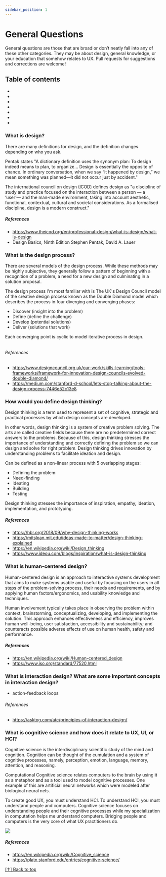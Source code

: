 ```yaml
---
sidebar_position: 1
---
```



# General Questions

General questions are those that are broad or don’t neatly fall into any of these other categories. They may be about design, general knowledge, or your education that somehow relates to UX. Pull requests for suggestions and corrections are welcome!

## Table of contents

- <Question question='What is design?' />
- <Question question='What is the design process?' />
- <Question question='How would you define design thinking?' />
- <Question question='What is human-centered design?' />
- <Question question='What is interaction design? What are some important concepts in interaction design?' />
- <Question question='What is cognitive science and how does it relate to UX, UI, or HCI?' />
- <Question question='How did your education prepare you for this job' />

### What is design?

There are many definitions for design, and the definition changes depending on who you ask.

Pentak states "A dictionary
definition uses the synonym plan: To design indeed means
to plan, to organize... Design is essentially the opposite of chance. In ordinary conversation, when we say “it happened by design,” we mean something was planned—it did not occur just by accident."

The international council on design (ICOD) defines design as "a discipline of study and practice focused on the interaction between a person — a ‘user’— and the man-made environment, taking into account aesthetic, functional, contextual, cultural and societal considerations. As a formalised discipline, design is a modern construct."

##### References

- https://www.theicod.org/en/professional-design/what-is-design/what-is-design
- Design Basics, Ninth Edition Stephen Pentak, David A. Lauer

### What is the design process?

There are several models of the design process. While these methods may be highly subjective, they generally follow a pattern of beginning with a recognition of a problem, a need for a new design and culminating in a solution proposal.

The design process I'm most familiar with is The UK's Design Council model of the creative design process known as the Double Diamond model which describes the process in four diverging and converging phases:

- Discover (insight into the problem)
- Define (define the challenge)
- Develop (potential solutions)
- Deliver (solutions that work)

Each converging point is cyclic to model iterative process in design.

<img src='/img/dd-model.webp' alt='' />

###### References

- https://www.designcouncil.org.uk/our-work/skills-learning/tools-frameworks/framework-for-innovation-design-councils-evolved-double-diamond/
- https://medium.com/stanford-d-school/lets-stop-talking-about-the-design-process-7446e52c13e8

### How would you define design thinking?

Design thinking is a term used to represent a set of cognitive, strategic and practical processes by which design concepts are developed.

In other words, design thinking is a system of creative problem solving. The arts are called creative fields because there are no predetermined correct answers to the problems. Because of this, design thinking stresses the importance of understanding and correctly defining the problem so we can design and solve for right problem. Design thinking drives innovation by understanding problems to facilitate ideation and design.

Can be defined as a non-linear process with 5 overlapping stages:

- Defining the problem
- Need-finding
- Ideating
- Building
- Testing

Design thinking stresses the importance of inspiration, empathy, ideation, implementation, and prototyping.

##### References

- https://hbr.org/2018/09/why-design-thinking-works
- https://mitsloan.mit.edu/ideas-made-to-matter/design-thinking-explained
- https://en.wikipedia.org/wiki/Design_thinking
- https://www.ideou.com/blogs/inspiration/what-is-design-thinking

### What is human-centered design?

Human-centered design is an approach to interactive systems development that aims to make systems usable and useful by focusing on the users in all steps of the problem-solving process, their needs and requirements, and by applying human factors/ergonomics, and usability knowledge and techniques.

Human involvement typically takes place in observing the problem within context, brainstorming, conceptualizing, developing, and implementing the solution. This approach enhances effectiveness and efficiency, improves human well-being, user satisfaction, accessibility and sustainability; and counteracts possible adverse effects of use on human health, safety and performance.

##### References

- https://en.wikipedia.org/wiki/Human-centered_design
- https://www.iso.org/standard/77520.html

### What is interaction design? What are some important concepts in interaction design?

- action-feedback loops

###### References

- https://asktog.com/atc/principles-of-interaction-design/

### What is cognitive science and how does it relate to UX, UI, or HCI?

Cognitive science is the interdisciplinary scientific study of the mind and cognition. Cognition can be thought of the cumulation and a system of cognitive processes, namely, perception, emotion, language, memory, attention, and reasoning.

Computational Cognitive science relates computers to the brain by using it as a metaphor and as a tool used to model cognitive processes. One example of this are artificial neural networks which were modeled after biological neural nets.

To create good UX, you must understand HCI. To understand HCI, you must understand people and computers. Cognitive science focuses on understanding people and their cognitive processes while my specialization in computation helps me understand computers. Bridging people and computers is the very core of what UX practitioners do.

<img src='/img/cog-sci.png' />

##### References

- https://en.wikipedia.org/wiki/Cognitive_science
- https://plato.stanford.edu/entries/cognitive-science/

<!--
### Explain the product lifecycle

### Are you familiar with any design processes commonly used in tech?
Agile
Lean UX
Waterfall
Design sprints -->

[[↑] Back to top](#table-of-contents)
